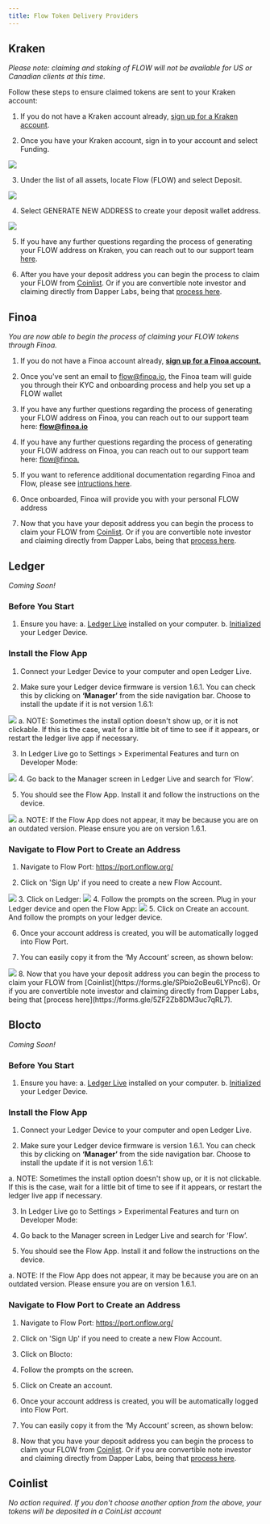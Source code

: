 ```yaml
---
title: Flow Token Delivery Providers
---
```


## Kraken

*Please note: claiming and staking of FLOW will not be available for US or Canadian clients at this  time.* 

Follow these steps to ensure claimed tokens are sent to your Kraken account:
 1. If you do not have a Kraken account already, [sign up for a Kraken account](https://www.kraken.com/sign-up).
  
 2. Once you have your Kraken account, sign in to your account and select Funding.
<Img src="https://storage.cloud.google.com/flow-resources/documentation-assets/token%20delivery%20assets/kraken_1.png?authuser=7" />
   
 3. Under the list of all assets, locate Flow (FLOW) and select Deposit.
<Img src="https://storage.cloud.google.com/flow-resources/documentation-assets/token%20delivery%20assets/Kraken2.png?authuser=7" />
  
 4. Select GENERATE NEW ADDRESS to create your deposit wallet address.
<Img src="https://storage.cloud.google.com/flow-resources/documentation-assets/token%20delivery%20assets/Kraken3.png?authuser=7" />

 5. If you have any further questions regarding the process of generating your FLOW address on Kraken, you can reach out to our support team [here](https://support.kraken.com/hc/en-us/requests/new).

 6. After you have your deposit address you can begin the process to claim your FLOW from [Coinlist](https://forms.gle/SPbio2oBeu6LYPnc6). Or if you are convertible note investor and claiming directly from Dapper Labs, being that [process here](https://forms.gle/5ZF2Zb8DM3uc7qRL7).

## Finoa

*You are now able to begin the process of claiming your FLOW tokens through Finoa.*

 1. If you do not have a Finoa account already, [**sign up for a Finoa account.**](https://www.finoa.io/)
 
 2. Once you've sent an email to [flow@finoa.io](mailto:flow@finoa.io), the Finoa team will guide you through their KYC and onboarding process and help you set up a FLOW wallet
 
 3. If you have any further questions regarding the process of generating your FLOW address on Finoa, you can reach out to our support team here: [**flow@finoa.io**](mailto:flow@finoa.io)
 
 4. If you have any further questions regarding the process of generating your FLOW address on Finoa, you can reach out to our support team here: [flow@finoa.](mailto:flow@finoa.io)
 
 5. If you want to reference additional documentation regarding Finoa and Flow, please see [intructions here](https://finoa.io/flow).

 6. Once onboarded, Finoa will provide you with your personal FLOW address
 
 7. Now that you have your deposit address you can begin the process to claim your FLOW from [Coinlist](https://forms.gle/SPbio2oBeu6LYPnc6). Or if you are convertible note investor and claiming directly from Dapper Labs, being that [process here](https://forms.gle/5ZF2Zb8DM3uc7qRL7).

## Ledger

*Coming Soon!*

### Before You Start

 1. Ensure you have:
   a. [Ledger Live](https://support.ledger.com/hc/en-us/articles/360006395553) installed on your computer.
   b. [Initialized](https://support.ledger.com/hc/en-us/articles/360000613793) your Ledger Device.

### Install the Flow App

 1. Connect your Ledger Device to your computer and open Ledger Live.
 
 2. Make sure your Ledger device firmware is version 1.6.1. You can check this by clicking on **‘Manager’** from the side navigation bar. 
 Choose to install the update if it is not version 1.6.1:
 <Img src="https://storage.cloud.google.com/flow-resources/documentation-assets/token%20delivery%20assets/Ledger1.png?authuser=7" />
   a. NOTE: Sometimes the install option doesn't show up, or it is not clickable. If this is the case, wait for a little bit of time to see if it appears, or restart the ledger live app if necessary.
 
 3. In Ledger Live go to Settings > Experimental Features and turn on Developer Mode:
  <Img src="https://storage.cloud.google.com/flow-resources/documentation-assets/token%20delivery%20assets/Ledger2.jpg?authuser=7" />
 4. Go back to the Manager screen in Ledger Live and search for ‘Flow’.
 
 5. You should see the Flow App. Install it and follow the instructions on the device.
 <Img src="https://storage.cloud.google.com/flow-resources/documentation-assets/token%20delivery%20assets/LedgerLive%20Flow%20App.png?authuser=7" />
   a. NOTE: If the Flow App does not appear, it may be because you are on an outdated version. Please ensure you are on version 1.6.1.

### Navigate to Flow Port to Create an Address

 1. Navigate to Flow Port: https://port.onflow.org/
 
 2. Click on 'Sign Up' if you need to create a new Flow Account.
  <Img src="https://storage.cloud.google.com/flow-resources/documentation-assets/token%20delivery%20assets/FlowPort%20Login.png?authuser=7" />
 3. Click on Ledger:
 <Img src="https://storage.cloud.google.com/flow-resources/documentation-assets/token%20delivery%20assets/FlowPort%20Wallet.png?authuser=7" />
 4. Follow the prompts on the screen. Plug in your Ledger device and open the Flow App:
 <Img src="https://storage.cloud.google.com/flow-resources/documentation-assets/token%20delivery%20assets/FlowPort%20Ledger%20connect%20screen.png?authuser=7" />
 5. Click on Create an account. And follow the prompts on your ledger device.
 
 6. Once your account address is created, you will be automatically logged into Flow Port.
 
 7. You can easily copy it from the ‘My Account’ screen, as shown below:
 <Img src="https://storage.cloud.google.com/flow-resources/documentation-assets/token%20delivery%20assets/FlowPort%20My%20Account.png?authuser=7" />
 8. Now that you have your deposit address you can begin the process to claim your FLOW from [Coinlist](https://forms.gle/SPbio2oBeu6LYPnc6). Or if you are convertible note investor and claiming directly from Dapper Labs, being that [process here](https://forms.gle/5ZF2Zb8DM3uc7qRL7).

 
## Blocto

*Coming Soon!*

### Before You Start

 1. Ensure you have:
   a. [Ledger Live](https://support.ledger.com/hc/en-us/articles/360006395553) installed on your computer.
   b. [Initialized](https://support.ledger.com/hc/en-us/articles/360000613793) your Ledger Device.

### Install the Flow App

 1. Connect your Ledger Device to your computer and open Ledger Live.
 
 2. Make sure your Ledger device firmware is version 1.6.1. You can check this by clicking on **‘Manager’** from the side navigation bar. 
 Choose to install the update if it is not version 1.6.1:
 
   a. NOTE: Sometimes the install option doesn't show up, or it is not clickable. If this is the case, wait for a little bit of time to see if it appears, or restart the ledger live app if necessary.
 
 3. In Ledger Live go to Settings > Experimental Features and turn on Developer Mode:
 
 4. Go back to the Manager screen in Ledger Live and search for ‘Flow’.
 
 5. You should see the Flow App. Install it and follow the instructions on the device.
 
   a. NOTE: If the Flow App does not appear, it may be because you are on an outdated version. Please ensure you are on version 1.6.1.

### Navigate to Flow Port to Create an Address

 1. Navigate to Flow Port: https://port.onflow.org/
 
 2. Click on 'Sign Up' if you need to create a new Flow Account.
 
 3. Click on Blocto:
 
 4. Follow the prompts on the screen.
 
 5. Click on Create an account.
 
 6. Once your account address is created, you will be automatically logged into Flow Port.
 
 7. You can easily copy it from the ‘My Account’ screen, as shown below:
 
 8. Now that you have your deposit address you can begin the process to claim your FLOW from [Coinlist](https://forms.gle/SPbio2oBeu6LYPnc6). Or if you are convertible note investor and claiming directly from Dapper Labs, being that [process here](https://forms.gle/5ZF2Zb8DM3uc7qRL7).

## Coinlist 

*No action required. If you don't choose another option from the above, your tokens will be deposited in a CoinList account*
